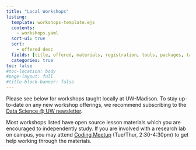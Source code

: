 ```yaml
---
title: "Local Workshops"
listing:
  template: workshops-template.ejs
  contents:
    - workshops.yaml
  sort-ui: true
  sort:
    - offered desc
  fields: [title, offered, materials, registration, tools, packages, tags, length, organizers]
  categories: true
toc: false
#toc-location: body
#page-layout: full
#title-block-banner: false
---
```


Please see below for workshops taught locally at UW-Madison. To stay up-to-date on any new workshop offerings, we recommend subscribing to the [Data Science @ UW newsletter](https://datascience.wisc.edu/newsletter/).

Most workshops listed have open source lesson materials which you are encouraged to independently study. If you are involved with a research lab on campus, you may attend [Coding Meetup](https://datascience.wisc.edu/hub/#dropin) (Tue/Thur, 2:30-4:30pm) to get help working through the materials.

